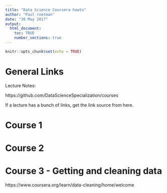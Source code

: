 ```yaml
---
title: "Data Science Coursera howto"
author: "Paul roetman"
date: "30 May 2017"
output: 
  html_document:
    toc: TRUE
    number_sections: true
---
```


```r
knitr::opts_chunk$set(echo = TRUE)
```

# General Links

Lecture Notes:

https://github.com/DataScienceSpecialization/courses

If a lecture has a bunch of links, get the link source from here.

# Course 1

# Course 2

# Course 3 - Getting and cleaning data

https://www.coursera.org/learn/data-cleaning/home/welcome


